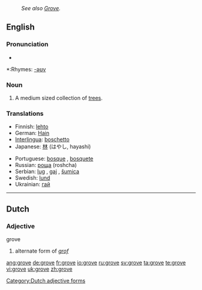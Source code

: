 :''See also [[Grove]].''
==English==

===Pronunciation===
*{{audio|en-us-grove.ogg|Audio (US)}}

*:Rhymes: [[Rhymes:English:-əʊv|-əʊv]]

===Noun===
{{en-noun}}

# A medium sized collection of [[tree]]s.

===Translations===
{{rfc-level|Translations at L3+ (AutoFormat would have corrected level of Translations)}}
{{trans-top|a medium sized collection of trees}}
*Finnish: [[lehto]]
*German: [[Hain]] {{m}}
*[[Interlingua]]: [[boschetto]]
*Japanese: [[林]] (はやし, hayashi)
{{trans-mid}}
*Portuguese: [[bosque]] {{m}}, [[bosquete]] {{m}}
*Russian: [[роща]] (roshcha) {{f}}
*Serbian: [[lug]] {{m}}, [[gaj]] {{m}}, [[šumica]] {{f}}
*Swedish: [[lund]]
*Ukrainian: [[гай]] {{m}}
{{trans-bottom}}

----

==Dutch==

===Adjective===
;grove

# alternate form of ''[[grof]]''

[[Category:Dutch adjective forms]]

[[ang:grove]]
[[de:grove]]
[[fr:grove]]
[[io:grove]]
[[ru:grove]]
[[sv:grove]]
[[ta:grove]]
[[te:grove]]
[[vi:grove]]
[[uk:grove]]
[[zh:grove]]